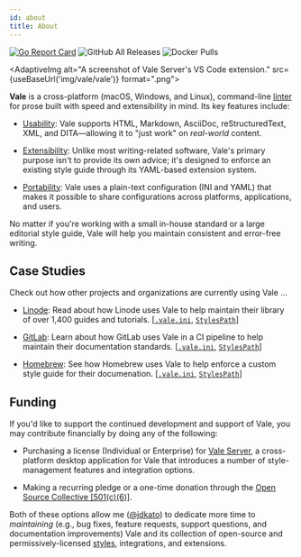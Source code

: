```yaml
---
id: about
title: About
---
```



[![Go Report Card](https://goreportcard.com/badge/github.com/gojp/goreportcard?style=flat-square&logo=go&logoColor=white)](https://goreportcard.com/report/github.com/errata-ai/vale) ![GitHub All Releases](https://img.shields.io/github/downloads/errata-ai/vale/total?logo=GitHub&style=flat-square) ![Docker Pulls](https://img.shields.io/docker/pulls/jdkato/vale?color=lgreen&logo=docker&logoColor=white&style=flat-square)

<AdaptiveImg
    alt="A screenshot of Vale Server's VS Code extension."
    src={useBaseUrl('img/vale/vale')}
    format=".png">
</AdaptiveImg>

**Vale** is a cross-platform \(macOS, Windows, and Linux\), command-line
[linter](https://en.wikipedia.org/wiki/Lint_%28software%29) for prose built with speed and
extensibility in mind. Its key features include:

* [Usability](/vale/scoping): Vale supports HTML, Markdown, AsciiDoc, reStructuredText, XML, and
  DITA&mdash;allowing it to "just work" on *real-world* content.

* [Extensibility](/vale/styles): Unlike most writing-related software, Vale's primary purpose isn't
  to provide its own advice; it's designed to enforce an existing style guide through its
  YAML-based extension system.

* [Portability](/vale/config): Vale uses a plain-text configuration (INI and YAML) that makes it
  possible to share configurations across platforms, applications, and users.

No matter if you're working with a small in-house standard or a large editorial style guide, Vale
will help you maintain consistent and error-free writing.

## Case Studies

Check out how other projects and organizations are currently using Vale ...

- [Linode](https://www.linode.com/blog/linode/docs-as-code-at-linode/): Read about how Linode uses
  Vale to help maintain their library of over 1,400 guides and tutorials. [[`.vale.ini`](https://github.com/linode/docs/blob/develop/.vale.ini), [`StylesPath`](https://github.com/linode/docs/tree/develop/ci/vale)]

- [GitLab](https://docs.gitlab.com/ee/development/documentation/#vale): Learn about how GitLab uses
  Vale in a CI pipeline to help maintain their documentation standards. [[`.vale.ini`](https://gitlab.com/gitlab-org/gitlab/blob/master/.vale.ini), [`StylesPath`](https://gitlab.com/gitlab-org/gitlab/-/tree/master/doc/.vale/gitlab)]

- [Homebrew](https://brew.sh/): See how Homebrew uses Vale to help enforce a custom
  style guide for their documenation. [[`.vale.ini`](https://github.com/Homebrew/brew/blob/master/.vale.ini), [`StylesPath`](https://github.com/Homebrew/brew/tree/master/docs/vale-styles/Homebrew)]

## Funding

If you'd like to support the continued development and support of Vale, you may contribute
financially by doing any of the following:

- Purchasing a license (Individual or Enterprise) for [Vale Server](https://errata.ai/vale-server/),
  a cross-platform desktop application for Vale that introduces a number of style-management
  features and integration options.

- Making a recurring pledge or a one-time donation through the
  [Open Source Collective [501(c)(6)]](https://opencollective.com/vale).

Both of these options allow me ([@jdkato](https://github.com/jdkato)) to dedicate more time to
*maintaining* (e.g., bug fixes, feature requests, support questions, and documentation
improvements) Vale and its collection of open-source and permissively-licensed
[styles](https://github.com/errata-ai/styles), integrations, and extensions.
